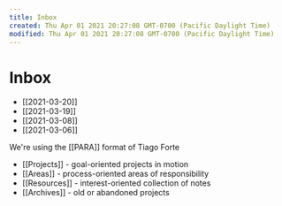 ```yaml
---
title: Inbox
created: Thu Apr 01 2021 20:27:08 GMT-0700 (Pacific Daylight Time)
modified: Thu Apr 01 2021 20:27:08 GMT-0700 (Pacific Daylight Time)
---
```


# Inbox

- [[2021-03-20]]
- [[2021-03-19]]
- [[2021-03-08]]
- [[2021-03-06]]

We're using the [[PARA]] format of Tiago Forte

- [[Projects]] - goal-oriented projects in motion
- [[Areas]] - process-oriented areas of responsibility
- [[Resources]] - interest-oriented collection of notes
- [[Archives]] - old or abandoned projects


